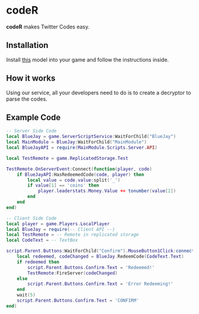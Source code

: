 # codeR

**codeR** makes Twitter Codes easy.

## Installation

Install [this](https://www.roblox.com/library/7057036884/Twitter-Codes-by-BlueJay) model into your game and follow the instructions inside.

## How it works

Using our service, all your developers need to do is to create a decryptor to parse the codes.

## Example Code

```lua
-- Server Side Code
local BlueJay = game.ServerScriptService:WaitForChild("BlueJay")
local MainModule = BlueJay:WaitForChild("MainModule")
local BlueJayAPI = require(MainModule.Scripts.Server.API)

local TestRemote = game.ReplicatedStorage.Test

TestRemote.OnServerEvent:Connect(function(player, code)	
	if BlueJayAPI:HasRedeemedCode(code, player) then		
		local value = code.value:split('_')
		if value[1] == 'coins' then
			player.leaderstats.Money.Value += tonumber(value[2])
		end
	end
end)


```

```lua
-- Client Side Code
local player = game.Players.LocalPlayer
local BlueJay = require(-- Client API --)
local TestRemote = -- Remote in replicated storage
local CodeText = -- TextBox

script.Parent.Buttons:WaitForChild("Confirm").MouseButton1Click:connect(function()
	local redeemed, codeChanged = BlueJay.RedeemCode(CodeText.Text)
	if redeemed then
		script.Parent.Buttons.Confirm.Text = 'Redeemed!'
		TestRemote:FireServer(codeChanged)
	else
		script.Parent.Buttons.Confirm.Text = 'Error Redeeming!'
	end
	wait(5)
	script.Parent.Buttons.Confirm.Text = 'CONFIRM'
end)
```
